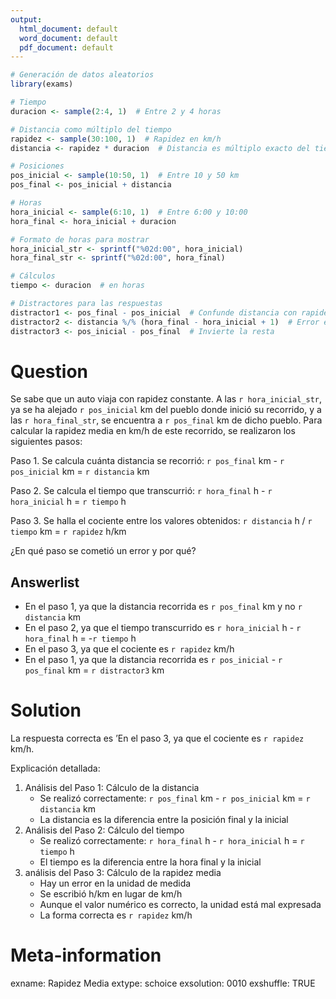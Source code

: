 ```yaml
---
output:
  html_document: default
  word_document: default
  pdf_document: default
---
```


```r
# Generación de datos aleatorios
library(exams)

# Tiempo
duracion <- sample(2:4, 1)  # Entre 2 y 4 horas

# Distancia como múltiplo del tiempo
rapidez <- sample(30:100, 1)  # Rapidez en km/h
distancia <- rapidez * duracion  # Distancia es múltiplo exacto del tiempo

# Posiciones
pos_inicial <- sample(10:50, 1)  # Entre 10 y 50 km
pos_final <- pos_inicial + distancia

# Horas
hora_inicial <- sample(6:10, 1)  # Entre 6:00 y 10:00
hora_final <- hora_inicial + duracion

# Formato de horas para mostrar
hora_inicial_str <- sprintf("%02d:00", hora_inicial)
hora_final_str <- sprintf("%02d:00", hora_final)

# Cálculos
tiempo <- duracion  # en horas

# Distractores para las respuestas
distractor1 <- pos_final - pos_inicial  # Confunde distancia con rapidez
distractor2 <- distancia %/% (hora_final - hora_inicial + 1)  # Error en tiempo
distractor3 <- pos_inicial - pos_final  # Invierte la resta
```

Question
========
Se sabe que un auto viaja con rapidez constante. A las `r hora_inicial_str`, ya se ha alejado `r pos_inicial` km del pueblo donde inició su recorrido, y a las `r hora_final_str`, se encuentra a `r pos_final` km de dicho pueblo. Para calcular la rapidez media en km/h de este recorrido, se realizaron los siguientes pasos:

Paso 1. Se calcula cuánta distancia se recorrió: `r pos_final` km - `r pos_inicial` km = `r distancia` km

Paso 2. Se calcula el tiempo que transcurrió: `r hora_final` h - `r hora_inicial` h = `r tiempo` h

Paso 3. Se halla el cociente entre los valores obtenidos: `r distancia` h / `r tiempo` km = `r rapidez` h/km

¿En qué paso se cometió un error y por qué?

Answerlist
----------
* En el paso 1, ya que la distancia recorrida es `r pos_final` km y no `r distancia` km
* En el paso 2, ya que el tiempo transcurrido es `r hora_inicial` h - `r hora_final` h = -`r tiempo` h
* En el paso 3, ya que el cociente es `r rapidez` km/h
* En el paso 1, ya que la distancia recorrida es `r pos_inicial` - `r pos_final` km = `r distractor3` km

Solution
========
La respuesta correcta es 'En el paso 3, ya que el cociente es `r rapidez` km/h.

Explicación detallada:

1. Análisis del Paso 1: Cálculo de la distancia
   * Se realizó correctamente: `r pos_final` km - `r pos_inicial` km = `r distancia` km
   * La distancia es la diferencia entre la posición final y la inicial

2. Análisis del Paso 2: Cálculo del tiempo
   * Se realizó correctamente: `r hora_final` h - `r hora_inicial` h = `r tiempo` h
   * El tiempo es la diferencia entre la hora final y la inicial

3. análisis del Paso 3: Cálculo de la rapidez media
   * Hay un error en la unidad de medida
   * Se escribió h/km en lugar de km/h
   * Aunque el valor numérico es correcto, la unidad está mal expresada
   * La forma correcta es `r rapidez` km/h

Meta-information
============
exname: Rapidez Media
extype: schoice
exsolution: 0010
exshuffle: TRUE